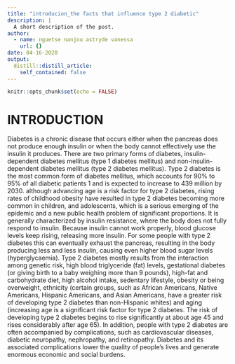 ```yaml
---
title: "introducion_the facts that influence type 2 diabetic"
description: |
  A short description of the post.
author:
  - name: nguetse nanjou astryde vanessa
    url: {}
date: 04-16-2020
output:
  distill::distill_article:
    self_contained: false
---
```


```r
knitr::opts_chunk$set(echo = FALSE)
```
# INTRODUCTION

Diabetes is a chronic disease that occurs either when the pancreas does not produce enough insulin or when the body cannot effectively use the insulin it produces. There are two primary forms of diabetes, insulin-dependent diabetes mellitus (type 1 diabetes mellitus) and non-insulin-dependent diabetes mellitus (type 2 diabetes mellitus). Type 2 diabetes is the most common form of diabetes mellitus, which accounts for 90% to 95% of all diabetic patients 1 and is expected to increase to 439 million by 2030. although advancing age is a risk factor for type 2 diabetes, rising rates of childhood obesity have resulted in type 2 diabetes becoming more common in children, and adolescents, which is a serious emerging of the epidemic and a new public health problem of significant proportions. It is generally characterized by insulin resistance, where the body does not fully respond to insulin. Because insulin cannot work properly, blood glucose levels keep rising, releasing more insulin. For some people with type 2 diabetes this can eventually exhaust the pancreas, resulting in the body producing less and less insulin, causing even higher blood sugar levels (hyperglycaemia). Type 2 diabetes mostly results from the interaction among genetic risk, high blood triglyceride (fat) levels, gestational diabetes (or giving birth to a baby weighing more than 9 pounds), high-fat and carbohydrate diet, high alcohol intake, sedentary lifestyle, obesity or being overweight, ethnicity (certain groups, such as African Americans, Native Americans, Hispanic Americans, and Asian Americans, have a greater risk of developing type 2 diabetes than non-Hispanic whites) and aging (increasing age is a significant risk factor for type 2 diabetes. The risk of developing type 2 diabetes begins to rise significantly at about age 45 and rises considerably after age 65). In addition, people with type 2 diabetes are often accompanied by complications, such as cardiovascular diseases, diabetic neuropathy, nephropathy, and retinopathy. Diabetes and its associated complications lower the quality of people's lives and generate enormous economic and social burdens.

